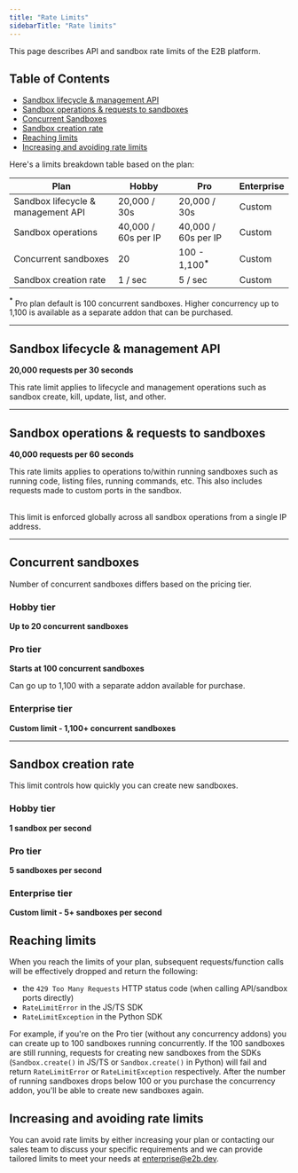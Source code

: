 ---
title: "Rate Limits"
sidebarTitle: "Rate limits"
---

This page describes API and sandbox rate limits of the E2B platform.

## Table of Contents

- [Sandbox lifecycle & management API](##sandbox-lifecycle-%26-management-api)
- [Sandbox operations & requests to sandboxes](#sandbox-operations-%26-requests-to-sandboxes)
- [Concurrent Sandboxes](#concurrent-sandboxes)
- [Sandbox creation rate](#sandbox-creation-rate)
- [Reaching limits](#reaching-limits)
- [Increasing and avoiding rate limits](#increasing-and-avoiding-rate-limits)

Here's a limits breakdown table based on the plan:

<table style={{ border: '2px solid #FFB766', borderCollapse: 'collapse' }}>
  <thead>
    <tr style={{ background: '#000', color: 'white' }}>
      <th style={{ textAlign: 'left', padding: '8px', borderRight: '2px solid #FFB766', border: '2px solid #FFB766', color: 'white' }}>Plan</th>
      <th style={{ textAlign: 'center', padding: '8px', borderRight: '2px solid #FFB766', border: '2px solid #FFB766', color: 'white' }}>Hobby</th>
      <th style={{ textAlign: 'center', padding: '8px', borderRight: '2px solid #FFB766', border: '2px solid #FFB766', color: 'white' }}>Pro</th>
      <th style={{ textAlign: 'center', padding: '8px', border: '2px solid #FFB766', color: 'white' }}>Enterprise</th>
    </tr>
  </thead>
  <tbody>
    <tr>
      <td style={{ fontWeight: 'bold', padding: '8px', borderRight: '2px solid #FFB766', border: '2px solid #FFB766' }}>Sandbox lifecycle &amp; management API</td>
      <td style={{ textAlign: 'center', padding: '8px', borderRight: '2px solid #FFB766', border: '2px solid #FFB766' }}>20,000 / 30s</td>
      <td style={{ textAlign: 'center', padding: '8px', borderRight: '2px solid #FFB766', border: '2px solid #FFB766' }}>20,000 / 30s</td>
      <td style={{ textAlign: 'center', padding: '8px', border: '2px solid #FFB766' }}>Custom</td>
    </tr>
    <tr>
      <td style={{ fontWeight: 'bold', padding: '8px', borderRight: '2px solid #FFB766', border: '2px solid #FFB766' }}>Sandbox operations</td>
      <td style={{ textAlign: 'center', padding: '8px', borderRight: '2px solid #FFB766', border: '2px solid #FFB766' }}>40,000 / 60s per IP</td>
      <td style={{ textAlign: 'center', padding: '8px', borderRight: '2px solid #FFB766', border: '2px solid #FFB766' }}>40,000 / 60s per IP</td>
      <td style={{ textAlign: 'center', padding: '8px', border: '2px solid #FFB766' }}>Custom</td>
    </tr>
    <tr>
      <td style={{ fontWeight: 'bold', padding: '8px', borderRight: '2px solid #FFB766', border: '2px solid #FFB766' }}>Concurrent sandboxes</td>
      <td style={{ textAlign: 'center', padding: '8px', borderRight: '2px solid #FFB766', border: '2px solid #FFB766' }}>20</td>
      <td style={{ textAlign: 'center', padding: '8px', borderRight: '2px solid #FFB766', border: '2px solid #FFB766' }}>100 - 1,100<b><sup>*</sup></b></td>
      <td style={{ textAlign: 'center', padding: '8px', border: '2px solid #FFB766' }}>Custom</td>
    </tr>
    <tr>
      <td style={{ fontWeight: 'bold', padding: '8px', borderRight: '2px solid #FFB766', border: '2px solid #FFB766' }}>Sandbox creation rate</td>
      <td style={{ textAlign: 'center', padding: '8px', borderRight: '2px solid #FFB766', border: '2px solid #FFB766' }}>1 / sec</td>
      <td style={{ textAlign: 'center', padding: '8px', borderRight: '2px solid #FFB766', border: '2px solid #FFB766' }}>5 / sec</td>
      <td style={{ textAlign: 'center', padding: '8px', border: '2px solid #FFB766' }}>Custom</td>
    </tr>
  </tbody>
</table>

<Note>
  <b><sup>*</sup></b> Pro plan default is 100 concurrent sandboxes. Higher concurrency up to 1,100 is available as a separate addon that can be purchased.
</Note>

---

## Sandbox lifecycle & management API

**20,000 requests per 30 seconds**

This rate limit applies to lifecycle and management operations such as sandbox create, kill, update, list, and other.

---

## Sandbox operations & requests to sandboxes

**40,000 requests per 60 seconds**

This rate limits applies to operations to/within running sandboxes such as running code, listing files, running commands, etc.
This also includes requests made to custom ports in the sandbox.

<br/> This limit is enforced globally across all sandbox operations from a single IP address.

---

## Concurrent sandboxes

Number of concurrent sandboxes differs based on the pricing tier.

### Hobby tier
**Up to 20 concurrent sandboxes**

### Pro tier
**Starts at 100 concurrent sandboxes**

<Note>
Can go up to 1,100 with a separate addon available for purchase.
</Note>


### Enterprise tier
**Custom limit - 1,100+ concurrent sandboxes**

---

## Sandbox creation rate

This limit controls how quickly you can create new sandboxes.

### Hobby tier
**1 sandbox per second**


### Pro tier
**5 sandboxes per second**

### Enterprise tier
**Custom limit - 5+ sandboxes per second**

## Reaching limits

When you reach the limits of your plan, subsequent requests/function calls will be effectively dropped and return the following:
-  the `429 Too Many Requests` HTTP status code (when calling API/sandbox ports directly)
- `RateLimitError` in the JS/TS SDK
- `RateLimitException` in the Python SDK

For example, if you're on the Pro tier (without any concurrency addons) you can create up to 100 sandboxes running concurrently.
If the 100 sandboxes are still running, requests for creating new sandboxes from the SDKs (`Sandbox.create()` in JS/TS or `Sandbox.create()` in Python) will fail and return `RateLimitError` or `RateLimitException` respectively.
After the number of running sandboxes drops below 100 or you purchase the concurrency addon, you'll be able to create new sandboxes again.

## Increasing and avoiding rate limits

You can avoid rate limits by either increasing your plan or contacting our sales team to discuss your specific requirements and we can provide tailored limits to meet your needs at [enterprise@e2b.dev](mailto:enterprise@e2b.dev).
